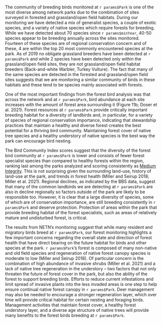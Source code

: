 The community of breeding birds monitored at `r params$Park` is one of the most diverse among network parks due to the combination of sites surveyed in forested and grassland/open field habitats. During our monitoring we have detected a mix of generalist species, a couple of exotic species, and a variety of native species which require forests for breeding. While we have detected about 70 species since `r params$minYear`, 40-50 species appear to be breeding annually across the sites monitored. Fourteen of these species are of regional conservation concern and of these, 4 are within the top 20 most commonly encountered species at the park. As of 2019 no obligate grassland breeders have been detected at `r params$Park` and while 2 species have been detected only within the grassland/open field sites, they are not grassland/open field habitat breeders (Back-and-white Warbler, Turkey Vulture). The fact that many of the same species are detected in the forested and grassland/open field sites suggests that we are monitoring a similar community of birds in these habitats and these tend to be species mainly associated with forests.

One of the most important findings from the forest bird analysis was that across the network and at `r params$Park`, bird abundance at each site increases with the amount of forest area surrounding it (Figure 11b; Doser et al. 2021). Forest resources at `r params$Park` provide critically important breeding habitat for a diversity of landbirds and, in particular, for a variety of species of regional conservation importance, indicating that stewardship practices that maintain a healthy and diverse forest creates the best potential for a thriving bird community. Maintaining forest cover of native tree species and a healthy understory of native species is the best way the park can encourage bird nesting. 

The Bird Community Index scores suggest that the diversity of the forest bird community at `r params$Park` is lower and consists of fewer forest specialist species than compared to healthy forests within the region, ranking last among the parks analyzed and scoring consistently as <ins>Medium Integrity</ins>. This is not surprising given the surrounding land-use,  history of land-use at the park, and trends in forest health (Miller and Seirup 2018; Miller et al. 2021). Regional declines, as indicated by the BBS data, suggest that many of the common landbirds we are detecting at `r params$Park` are also in decline regionally so factors outside of the park are likely to be responsible too. However, it is clear that a large diversity of species, some of which are of conservation importance, are still breeding consistently in `r params$Park` and deserve protection. Protection of areas within the park that provide breeding habitat of the forest specialists, such as areas of relatively mature and undisturbed forest, is critical. 

The results from NETN's monitoring suggest that while many resident and migratory birds breed at `r params$Park`, our forest monitoring highlights a few important concerns regarding the overall state and direction of forest health that have direct bearing on the future habitat for birds and other species at the park. `r params$Park`'s forest is composed of many non-native and old field species and regeneration of native forest canopy species is moderate to low (Miller and Seirup 2018). Of particular concern is the combination of high abundance of invasive shrubs (Miller et al. 2021) and a lack of native tree regeneration in the understory -- two factors that not only threaten the future of forest cover in the park, but also the ability of the forest to support breeding birds. Efforts to reduce current infestations and limit spread of invasive plants into the less invaded areas is one step to help ensure continual native forest canopy in `r params$Park`. Deer management may also be needed to encourage a stronger regeneration layer, which over time will provide critical habitat for certain nesting and foraging birds. Management activities that maintain forest cover, a healthy forest understory layer, and a diverse age structure of native trees will provide many benefits to the forest birds breeding at `r params$Park`.

